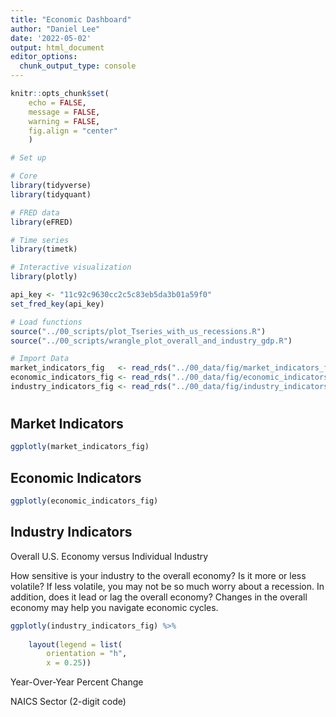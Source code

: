 ```yaml
---
title: "Economic Dashboard"
author: "Daniel Lee"
date: '2022-05-02'
output: html_document
editor_options: 
  chunk_output_type: console
---
```


```r
knitr::opts_chunk$set(
    echo = FALSE, 
    message = FALSE, 
    warning = FALSE,
    fig.align = "center"
    )

# Set up

# Core
library(tidyverse)
library(tidyquant)

# FRED data
library(eFRED)

# Time series
library(timetk)

# Interactive visualization
library(plotly)

api_key <- "11c92c9630cc2c5c83eb5da3b01a59f0"
set_fred_key(api_key)

# Load functions
source("../00_scripts/plot_Tseries_with_us_recessions.R")
source("../00_scripts/wrangle_plot_overall_and_industry_gdp.R")

# Import Data
market_indicators_fig   <- read_rds("../00_data/fig/market_indicators_fig.rds")
economic_indicators_fig <- read_rds("../00_data/fig/economic_indicators_fig.rds")
industry_indicators_fig <- read_rds("../00_data/fig/industry_indicators_fig.rds")
```

# {.tabset .tabset-fade}

## Market Indicators

```r
ggplotly(market_indicators_fig)

```

## Economic Indicators

```r
ggplotly(economic_indicators_fig)
```


## Industry Indicators
Overall U.S. Economy versus Individual Industry

How sensitive is your industry to the overall economy? Is it more or less volatile? If less volatile, you may not be so much worry about a recession. In addition, does it lead or lag the overall economy? Changes in the overall economy may help you navigate economic cycles.

```r
ggplotly(industry_indicators_fig) %>%
    
    layout(legend = list(
        orientation = "h",
        x = 0.25))
```

Year-Over-Year Percent Change

NAICS Sector (2-digit code)
